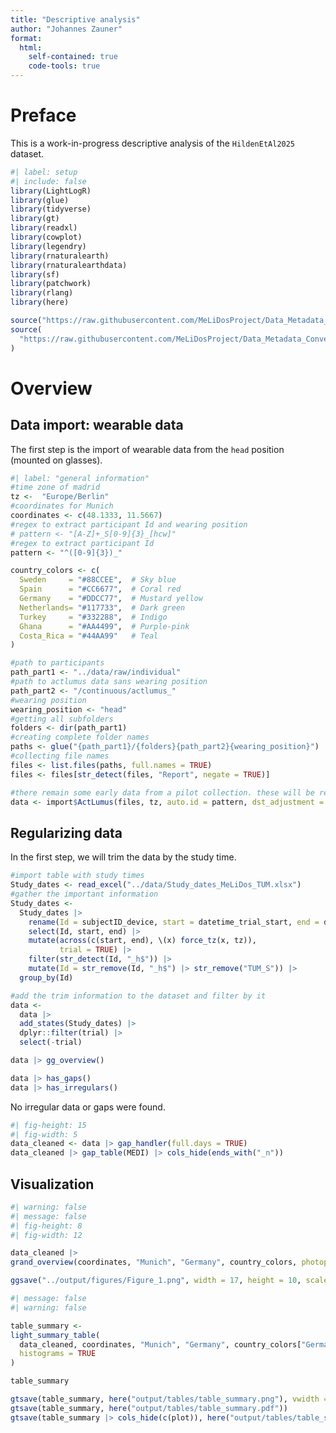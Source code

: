 ```yaml
---
title: "Descriptive analysis"
author: "Johannes Zauner"
format: 
  html:
    self-contained: true
    code-tools: true
---
```


# Preface

This is a work-in-progress descriptive analysis of the `HildenEtAl2025` dataset.

```r
#| label: setup
#| include: false
library(LightLogR)
library(glue)
library(tidyverse)
library(gt)
library(readxl)
library(cowplot)
library(legendry)
library(rnaturalearth)
library(rnaturalearthdata)
library(sf)
library(patchwork)
library(rlang)
library(here)

source("https://raw.githubusercontent.com/MeLiDosProject/Data_Metadata_Conventions/main/scripts/overview_plot.R")
source(
  "https://raw.githubusercontent.com/MeLiDosProject/Data_Metadata_Conventions/main/scripts/summary_table.R"
)
```

# Overview

## Data import: wearable data

The first step is the import of wearable data from the `head` position (mounted on glasses).

```r
#| label: "general information"
#time zone of madrid
tz <-  "Europe/Berlin"
#coordinates for Munich
coordinates <- c(48.1333, 11.5667)
#regex to extract participant Id and wearing position
# pattern <- "[A-Z]+_S[0-9]{3}_[hcw]"
#regex to extract participant Id
pattern <- "^([0-9]{3})_"

country_colors <- c(
  Sweden     = "#88CCEE",  # Sky blue
  Spain      = "#CC6677",  # Coral red
  Germany    = "#DDCC77",  # Mustard yellow
  Netherlands= "#117733",  # Dark green
  Turkey     = "#332288",  # Indigo
  Ghana      = "#AA4499",  # Purple-pink
  Costa_Rica = "#44AA99"   # Teal
)

```

```r
#path to participants
path_part1 <- "../data/raw/individual"
#path to actlumus data sans wearing position
path_part2 <- "/continuous/actlumus_"
#wearing position
wearing_position <- "head"
#getting all subfolders
folders <- dir(path_part1)
#creating complete folder names
paths <- glue("{path_part1}/{folders}{path_part2}{wearing_position}")
#collecting file names
files <- list.files(paths, full.names = TRUE)
files <- files[str_detect(files, "Report", negate = TRUE)]
```

```r
#there remain some early data from a pilot collection. these will be removed
data <- import$ActLumus(files, tz, auto.id = pattern, dst_adjustment = TRUE)
```

## Regularizing data

In the first step, we will trim the data by the study time.

```r
#import table with study times
Study_dates <- read_excel("../data/Study_dates_MeLiDos_TUM.xlsx")
#gather the important information
Study_dates <-
  Study_dates |>
    rename(Id = subjectID_device, start = datetime_trial_start, end = datetime_trial_end) |>
    select(Id, start, end) |>
    mutate(across(c(start, end), \(x) force_tz(x, tz)),
           trial = TRUE) |>
    filter(str_detect(Id, "_h$")) |>
    mutate(Id = str_remove(Id, "_h$") |> str_remove("TUM_S")) |>
  group_by(Id)

#add the trim information to the dataset and filter by it
data <-
  data |>
  add_states(Study_dates) |>
  dplyr::filter(trial) |>
  select(-trial)

data |> gg_overview()

```


```r
data |> has_gaps()
data |> has_irregulars()

```
No irregular data or gaps were found.

```r
#| fig-height: 15
#| fig-width: 5
data_cleaned <- data |> gap_handler(full.days = TRUE)
data_cleaned |> gap_table(MEDI) |> cols_hide(ends_with("_n"))
```

## Visualization

```r
#| warning: false
#| message: false
#| fig-height: 8
#| fig-width: 12

data_cleaned |> 
grand_overview(coordinates, "Munich", "Germany", country_colors, photoperiod_sequence = 1)

ggsave("../output/figures/Figure_1.png", width = 17, height = 10, scale = 2, units = "cm")
```

```r
#| message: false
#| warning: false

table_summary <-
light_summary_table(
  data_cleaned, coordinates, "Munich", "Germany", country_colors["Germany"],
  histograms = TRUE
)

table_summary

gtsave(table_summary, here("output/tables/table_summary.png"), vwidth = 850)
gtsave(table_summary, here("output/tables/table_summary.pdf"))
gtsave(table_summary |> cols_hide(c(plot)), here("output/tables/table_summary.docx"))

```


